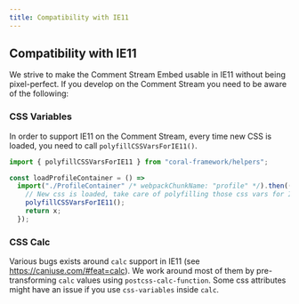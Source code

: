 ```yaml
---
title: Compatibility with IE11
---
```


## Compatibility with IE11

We strive to make the Comment Stream Embed usable in IE11 without being pixel-perfect. If you develop on the Comment Stream you need to be aware of the following:

### CSS Variables

In order to support IE11 on the Comment Stream, every time new CSS is loaded, you need to call `polyfillCSSVarsForIE11()`.

```ts
import { polyfillCSSVarsForIE11 } from "coral-framework/helpers";

const loadProfileContainer = () =>
  import("./ProfileContainer" /* webpackChunkName: "profile" */).then((x) => {
    // New css is loaded, take care of polyfilling those css vars for IE11.
    polyfillCSSVarsForIE11();
    return x;
  });
```

### CSS Calc

Various bugs exists around `calc` support in IE11 (see
https://caniuse.com/#feat=calc). We work around most of them by pre-transforming
`calc` values using `postcss-calc-function`. Some css attributes might have an
issue if you use `css-variables` inside `calc`.
